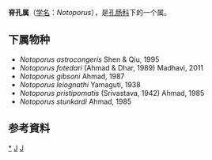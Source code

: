 {{Automatic Taxobox
| taxon = Notoporus
| authority = Yamaguti, 1938
}}

'''脊孔属'''（[[学名|学名]]：''Notoporus''），是[[孔肠科|孔肠科]]下的一个属。

==下属物种==
* ''Notoporus astrocongeris'' Shen & Qiu, 1995
* ''Notoporus fotedari'' (Ahmad & Dhar, 1989) Madhavi, 2011
* ''Notoporus gibsoni'' Ahmad, 1987
* ''Notoporus leiognathi'' Yamaguti, 1938
* ''Notoporus pristipomatis'' (Srivastava, 1942) Ahmad, 1985
* ''Notoporus stunkardi'' Ahmad, 1985

==参考資料==
{{reflist}}

{{taxonbar}}
[[Category:_脊孔属|*]]
[[Category:_孔肠科|J]]
[[Category:_1938年描述的分类群|J]]